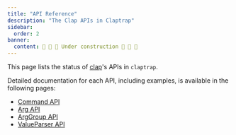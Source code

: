 ```yaml
---
title: "API Reference"
description: "The Clap APIs in Claptrap"
sidebar:
  order: 2
banner:
  content: 🚧 🚧 🚧 Under construction 🚧 🚧 🚧
---
```


This page lists the status of [clap](https://docs.rs/clap/latest/clap)'s APIs in `claptrap`.

Detailed documentation for each API, including examples, is available in the following pages:

- [Command API](/reference/api/command/)
- [Arg API](/reference/api/arg/)
- [ArgGroup API](/reference/api/arg_group/)
- [ValueParser API](/reference/api/value_parser/)
